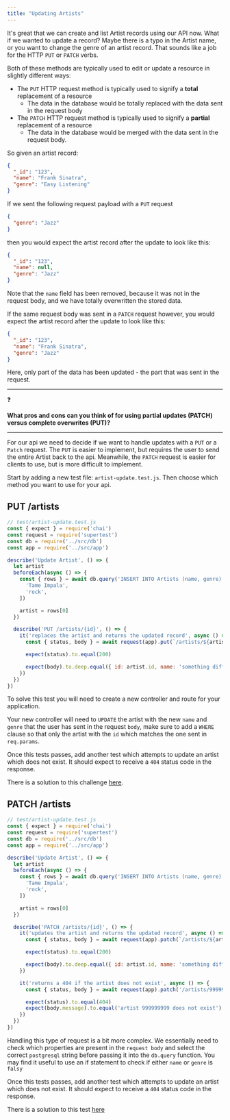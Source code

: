 ```yaml
---
title: "Updating Artists"
---
```


It's great that we can create and list Artist records using our API now. What if we wanted to update a record? Maybe there is a typo in the Artist name, or you want to change the genre of an artist record. That sounds like a job for the HTTP `PUT` or `PATCH` verbs.

Both of these methods are typically used to edit or update a resource in slightly different ways:

- The `PUT` HTTP request method is typically used to signify a **total** replacement of a resource
  - The data in the database would be totally replaced with the data sent in the request body
- The `PATCH` HTTP request method is typically used to signify a **partial** replacement of a resource
  - The data in the database would be merged with the data sent in the request body.

So given an artist record:

```json
{
  "_id": "123",
  "name": "Frank Sinatra",
  "genre": "Easy Listening"
}
```

If we sent the following request payload with a `PUT` request

```json
{
  "genre": "Jazz"
}
```

then you would expect the artist record after the update to look like this:

```json
{
  "_id": "123",
  "name": null,
  "genre": "Jazz"
}
```

Note that the `name` field has been removed, because it was not in the request body, and we have totally overwritten the stored data.

If the same request body was sent in a `PATCH` request however, you would expect the artist record after the update to look like this:

```json
{
  "_id": "123",
  "name": "Frank Sinatra",
  "genre": "Jazz"
}
```

Here, only part of the data has been updated - the part that was sent in the request.

---

:question:

**What pros and cons can you think of for using partial updates (PATCH) versus complete overwrites (PUT)?**

---

For our api we need to decide if we want to handle updates with a `PUT` or a `Patch` request. The `PUT` is easier to implement, but requires the user to send the entire Artist back to the api. Meanwhile, the `PATCH` request is easier for clients to use, but is more difficult to implement.

Start by adding a new test file: `artist-update.test.js`. Then choose which method you want to use for your api.

## PUT /artists

```js
// test/artist-update.test.js
const { expect } = require('chai')
const request = require('supertest')
const db = require('../src/db')
const app = require('../src/app')

describe('Update Artist', () => {
  let artist
  beforeEach(async () => {
    const { rows } = await db.query('INSERT INTO Artists (name, genre) VALUES( $1, $2) RETURNING *', [
      'Tame Impala',
      'rock',
    ])

    artist = rows[0]
  })

  describe('PUT /artists/{id}', () => {
    it('replaces the artist and returns the updated record', async () => {
      const { status, body } = await request(app).put(`/artists/${artist.id}`).send({ name: 'something different', genre: 'different genre' })

      expect(status).to.equal(200)

      expect(body).to.deep.equal({ id: artist.id, name: 'something different', genre: 'different genre' })
    })
  })
})
```

To solve this test you will need to create a new controller and route for your application.

Your new controller will need to `UPDATE` the artist with the new `name` and `genre` that the user has sent in the request `body`, make sure to add a `WHERE` clause so that only the artist with the `id` which matches the one sent in `req.params`.

Once this tests passes, add another test which attempts to update an artist which does not exist. It should expect to receive a `404` status code in the response.

There is a solution to this challenge [here](https://hackmd.io/QgVK_T4pQSKsKxDnwQ1wrg).

##  PATCH /artists

```js
// test/artist-update.test.js
const { expect } = require('chai')
const request = require('supertest')
const db = require('../src/db')
const app = require('../src/app')

describe('Update Artist', () => {
  let artist
  beforeEach(async () => {
    const { rows } = await db.query('INSERT INTO Artists (name, genre) VALUES( $1, $2) RETURNING *', [
      'Tame Impala',
      'rock',
    ])

    artist = rows[0]
  })

  describe('PATCH /artists/{id}', () => {
    it('updates the artist and returns the updated record', async () => {
      const { status, body } = await request(app).patch(`/artists/${artist.id}`).send({ name: 'something different', genre: 'rock' })

      expect(status).to.equal(200)

      expect(body).to.deep.equal({ id: artist.id, name: 'something different', genre: 'rock' })
    })

    it('returns a 404 if the artist does not exist', async () => {
      const { status, body } = await request(app).patch('/artists/999999999').send({ name: 'something different', genre: 'rock' })

      expect(status).to.equal(404)
      expect(body.message).to.equal('artist 999999999 does not exist')
    })
  })
})
```

Handling this type of request is a bit more complex. We essentially need to check which properties are present in the `request body` and select the correct `postgresql` string before passing it into the `db.query` function. You may find it useful to use an if statement to check if either `name` or `genre` is `falsy`

Once this tests passes, add another test which attempts to update an artist which does not exist. It should expect to receive a `404` status code in the response.

There is a solution to this test [here](https://hackmd.io/R9YDkNPyQpi8Pn40cP53zA)